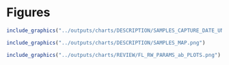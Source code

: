 
# Figures

```r
include_graphics("../outputs/charts/DESCRIPTION/SAMPLES_CAPTURE_DATE_UNCERTAINTY.png")
```

\pagebreak

```r
include_graphics("../outputs/charts/DESCRIPTION/SAMPLES_MAP.png")
```

\pagebreak

```r
include_graphics("../outputs/charts/REVIEW/FL_RW_PARAMS_ab_PLOTS.png")
```

\pagebreak


